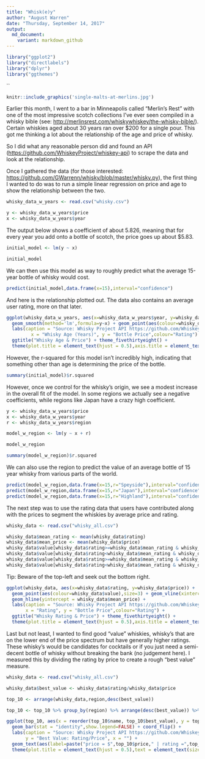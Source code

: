 ```yaml
---
title: "Whisk(e)y"
author: "August Warren"
date: "Thursday, September 14, 2017"
output:
  md_document:
    variant: markdown_github
---
```



```r
library("ggplot2")
library("directlabels")
library("dplyr")
library("ggthemes")
```
``
```r
knitr::include_graphics('single-malts-at-merlins.jpg')
```

Earlier this month, I went to a bar in Minneapolis called "Merlin's Rest" with one of the most impressive scotch collections I've ever seen compiled in a whisky bible (see: <http://merlinsrest.com/whiskywhiskey/the-whisky-bible/>). Certain whiskies aged about 30 years ran over $200 for a single pour. This got me thinking a lot about the relationship of the age and price of whisky. 

So I did what any reasonable person did and found an API (<https://github.com/WhiskeyProject/whiskey-api>) to scrape the data and look at the relationship.

Once I gathered the data (for those interested: <https://github.com/GWarrenn/whisky/blob/master/whisky.py>), the first thing I wanted to do was to run a simple linear regression on price and age to show the relationship between the two.

```r

whisky_data_w_years <- read.csv("whisky.csv")

y <- whisky_data_w_years$price
x <- whisky_data_w_years$year
```

The output below shows a coefficient of about 5.826, meaning that for every year you add onto a bottle of scotch, the price goes up about $5.83. 

```r
initial_model <- lm(y ~ x)

initial_model
```

We can then use this model as way to roughly predict what the average 15-year bottle of whisky would cost.

```r
predict(initial_model,data.frame(x=15),interval="confidence")
```

And here is the relationship plotted out. The data also contains an average user rating, more on that later.

```r

ggplot(whisky_data_w_years, aes(x=whisky_data_w_years$year, y=whisky_data_w_years$price),) + 
  geom_smooth(method='lm',formula=y~x) + geom_point(aes(colour=whisky_data_w_years$rating),size=3) +
  labs(caption = "Source: Whisky Project API https://github.com/WhiskeyProject/whiskey-api", 
         x = "Whisky Age (Years)", y = "Bottle Price",colour="Rating") + 
  ggtitle("Whisky Age & Price") + theme_fivethirtyeight() + 
  theme(plot.title = element_text(hjust = 0.5),axis.title = element_text()) + ylab('Bottle Price')

```

However, the r-squared for this model isn't incredibly high, indicating that something other than age is determining the price of the bottle. 

```r
summary(initial_model)$r.squared
```

However, once we control for the whisky's origin, we see a modest increase in the overall fit of the model. In some regions we actually see a negative coefficients, while regions like Japan have a crazy high coefficient. 
```r
y <- whisky_data_w_years$price
x <- whisky_data_w_years$year
r <- whisky_data_w_years$region

model_w_region <- lm(y ~ x + r)

model_w_region

summary(model_w_region)$r.squared
```

We can also use the region to predict the value of an average bottle of 15 year whisky from various parts of the world.

```r
predict(model_w_region,data.frame(x=15,r="Speyside"),interval="confidence")
predict(model_w_region,data.frame(x=15,r="Japan"),interval="confidence")
predict(model_w_region,data.frame(x=15,r="Highland"),interval="confidence")
```

The next step was to use the rating data that users have contributed along with the prices to segment the whiskies by average price and rating.



```r

whisky_data <- read.csv("whisky_all.csv")

whisky_data$mean_rating <- mean(whisky_data$rating)
whisky_data$mean_price <- mean(whisky_data$price)
whisky_data$value[whisky_data$rating>=whisky_data$mean_rating & whisky_data$price>=whisky_data$mean_price] <- "Above average rating & price" 
whisky_data$value[whisky_data$rating<whisky_data$mean_rating & whisky_data$price>=whisky_data$mean_price] <- "Below average rating & Above average price" 
whisky_data$value[whisky_data$rating>=whisky_data$mean_rating & whisky_data$price<whisky_data$mean_price] <- "Above average rating & Below average price" 
whisky_data$value[whisky_data$rating<whisky_data$mean_rating & whisky_data$price<whisky_data$mean_price] <- "Below average rating & price" 
```

Tip: Beware of the top-left and seek out the bottom right.

```r
ggplot(whisky_data, aes(x=whisky_data$rating, y=whisky_data$price)) + 
  geom_point(aes(colour=whisky_data$value),size=3) + geom_vline(xintercept = whisky_data$mean_rating) + 
  geom_hline(yintercept = whisky_data$mean_price) +
  labs(caption = "Source: Whisky Project API https://github.com/WhiskeyProject/whiskey-api", 
       x = "Rating", y = "Bottle Price",colour="Rating") + 
  ggtitle("Whisky Rating & Price") + theme_fivethirtyeight() + 
  theme(plot.title = element_text(hjust = 0.5),axis.title = element_text(),axis.text = element_text(size=12)) + ylab('Bottle Price')

```

Last but not least, I wanted to find good "value" whiskies, whisky's that are on the lower end of the price spectrum but have generally higher ratings. These whisky's would be candidates for cocktails or if you just need a semi-decent bottle of whisky without breaking the bank (no judgement here).  I measured this by dividing the rating by price to create a rough "best value" measure. 

```r

whisky_data <- read.csv("whisky_all.csv")

whisky_data$best_value <- whisky_data$rating/whisky_data$price

top_10 <- arrange(whisky_data,region,desc(best_value))

top_10 <- top_10 %>% group_by(region) %>% arrange(desc(best_value)) %>% slice(1:3)

```

```r
ggplot(top_10, aes(x = reorder(top_10$name, top_10$best_value), y = top_10$best_value,fill=top_10$best_value)) + 
  geom_bar(stat = "identity",show.legend=FALSE) + coord_flip() + 
  labs(caption = "Source: Whisky Project API https://github.com/WhiskeyProject/whiskey-api", 
       y = "Best Value: Rating/Price", x = "") +
  geom_text(aes(label=paste("price = $",top_10$price," | rating =",top_10$rating,sep="")), vjust=0,hjust=-0.1, position=position_dodge(.5), size=3,) + ggtitle("Best Value Whiskies: Rating/Price") + 
  theme(plot.title = element_text(hjust = 0.5),text = element_text(size=10)) +  ylim(c(0,8)) + facet_grid(region~., scales = "free", space = "free")

```

